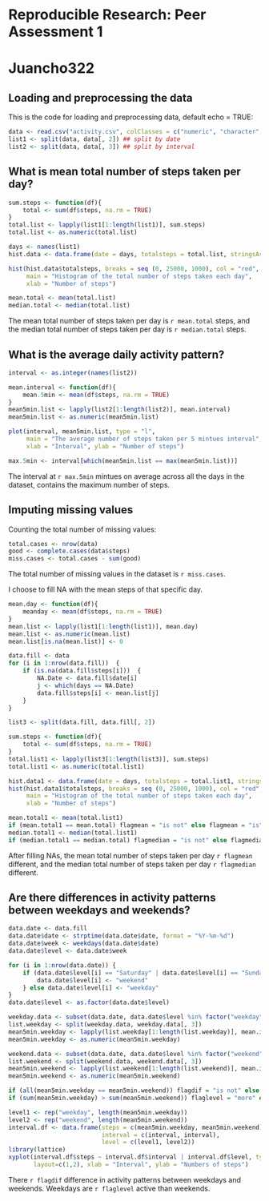 # Reproducible Research: Peer Assessment 1

**Juancho322**
====================================================

## Loading and preprocessing the data

This is the code for loading and preprocessing data, default echo = TRUE:
```r
data <- read.csv("activity.csv", colClasses = c("numeric", "character", "numeric"))
list1 <- split(data, data[, 2]) ## split by date
list2 <- split(data, data[, 3]) ## split by interval
```


## What is mean total number of steps taken per day?

```r
sum.steps <- function(df){
    total <- sum(df$steps, na.rm = TRUE)
}
total.list <- lapply(list1[1:length(list1)], sum.steps)
total.list <- as.numeric(total.list)

days <- names(list1)
hist.data <- data.frame(date = days, totalsteps = total.list, stringsAsFactors = FALSE)

hist(hist.data$totalsteps, breaks = seq (0, 25000, 1000), col = "red", 
     main = "Histogram of the total number of steps taken each day", 
     xlab = "Number of steps")
```
```r
mean.total <- mean(total.list)
median.total <- median(total.list)
```
The mean total number of steps taken per day is `r mean.total` steps, and the median total number of steps taken per day is `r median.total` steps.


## What is the average daily activity pattern?

```r
interval <- as.integer(names(list2))

mean.interval <- function(df){
    mean.5min <- mean(df$steps, na.rm = TRUE)
}
mean5min.list <- lapply(list2[1:length(list2)], mean.interval)
mean5min.list <- as.numeric(mean5min.list)

plot(interval, mean5min.list, type = "l", 
     main = "The average number of steps taken per 5 mintues interval", 
     xlab = "Interval", ylab = "Number of steps")
```
```r
max.5min <- interval[which(mean5min.list == max(mean5min.list))]
```
The interval at `r max.5min` mintues on average across all the days in the dataset, contains the maximum number of steps.

## Imputing missing values

Counting the total number of missing values:
```r
total.cases <- nrow(data)
good <- complete.cases(data$steps)
miss.cases <- total.cases - sum(good)
```
The total number of missing values in the dataset is `r miss.cases`.

I choose to fill NA with the mean steps of that specific day.
```r
mean.day <- function(df){
    meanday <- mean(df$steps, na.rm = TRUE)
}
mean.list <- lapply(list1[1:length(list1)], mean.day)
mean.list <- as.numeric(mean.list)
mean.list[is.na(mean.list)] <- 0

data.fill <- data
for (i in 1:nrow(data.fill))  {
    if (is.na(data.fill$steps[i]))  {
        NA.Date <- data.fill$date[i]
        j <- which(days == NA.Date)
        data.fill$steps[i] <- mean.list[j]
    }
}
```

```r
list3 <- split(data.fill, data.fill[, 2])

sum.steps <- function(df){
    total <- sum(df$steps, na.rm = TRUE)
}
total.list1 <- lapply(list3[1:length(list3)], sum.steps)
total.list1 <- as.numeric(total.list1)

hist.data1 <- data.frame(date = days, totalsteps = total.list1, stringsAsFactors = FALSE)
hist(hist.data1$totalsteps, breaks = seq (0, 25000, 1000), col = "red", 
     main = "Histogram of the total number of steps taken each day", 
     xlab = "Number of steps")

mean.total1 <- mean(total.list1)
if (mean.total1 == mean.total) flagmean = "is not" else flagmean = "is"
median.total1 <- median(total.list1)
if (median.total1 == median.total) flagmedian = "is not" else flagmedian = "is"
```
After filling NAs, the mean total number of steps taken per day `r flagmean` different, and the median total number of steps taken per day `r flagmedian` different.

## Are there differences in activity patterns between weekdays and weekends?

```r
data.date <- data.fill
data.date$date <- strptime(data.date$date, format = "%Y-%m-%d")
data.date$week <- weekdays(data.date$date)
data.date$level <- data.date$week

for (i in 1:nrow(data.date)) {
    if (data.date$level[i] == "Saturday" | data.date$level[i] == "Sunday" ) {
        data.date$level[i] <- "weekend"
    } else data.date$level[i] <- "weekday"
}
data.date$level <- as.factor(data.date$level)

weekday.data <- subset(data.date, data.date$level %in% factor("weekday"))
list.weekday <- split(weekday.data, weekday.data[, 3])
mean5min.weekday <- lapply(list.weekday[1:length(list.weekday)], mean.interval)
mean5min.weekday <- as.numeric(mean5min.weekday)

weekend.data <- subset(data.date, data.date$level %in% factor("weekend"))
list.weekend <- split(weekend.data, weekend.data[, 3])
mean5min.weekend <- lapply(list.weekend[1:length(list.weekend)], mean.interval)
mean5min.weekend <- as.numeric(mean5min.weekend)

if (all(mean5min.weekday == mean5min.weekend)) flagdif = "is not" else flagdif = "is"
if (sum(mean5min.weekday) > sum(mean5min.weekend)) flaglevel = "more" else flaglevel = "less"

level1 <- rep("weekday", length(mean5min.weekday))
level2 <- rep("weekend", length(mean5min.weekend))
interval.df <- data.frame(steps = c(mean5min.weekday, mean5min.weekend), 
                          interval = c(interval, interval), 
                          level = c(level1, level2))
library(lattice)
xyplot(interval.df$steps ~ interval.df$interval | interval.df$level, type = "l",
       layout=c(1,2), xlab = "Interval", ylab = "Numbers of steps")
```
There `r flagdif` difference in activity patterns between weekdays and weekends. Weekdays are `r flaglevel` active than weekends.
